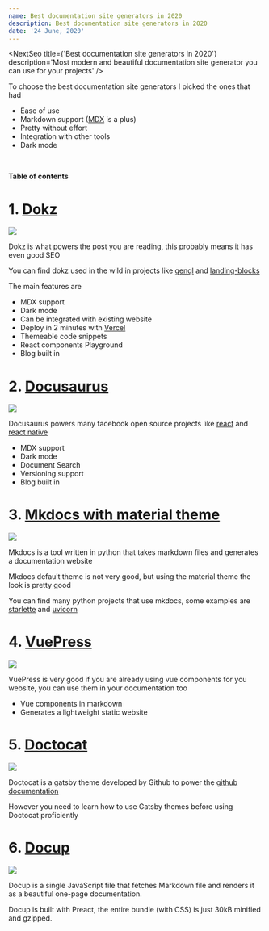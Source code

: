 ```yaml
---
name: Best documentation site generators in 2020
description: Best documentation site generators in 2020
date: '24 June, 2020'
---
```



<NextSeo
    title={'Best documentation site generators in 2020'}
    description='Most modern and beautiful documentation site generator you can use for your projects'
/>

To choose the best documentation site generators I picked the ones that had

-   Ease of use
-   Markdown support ([MDX](https://mdxjs.com) is a plus)
-   Pretty without effort
-   Integration with other tools
-   Dark mode

<br />

**Table of contents**

<TableOfContents />

# 1. [Dokz](https://github.com/remorses/dokz)

![](/blog/best-generators/dokz.jpg)

Dokz is what powers the post you are reading, this probably means it has even good SEO

You can find dokz used in the wild in projects like [genql](https://genql.now.sh/docs) and [landing-blocks](https://landing-blocks.now.sh/docs)

The main features are

-   MDX support
-   Dark mode
-   Can be integrated with existing website
-   Deploy in 2 minutes with [Vercel](https://vercel.com/)
-   Themeable code snippets
-   React components Playground
-   Blog built in

# 2. [Docusaurus](https://docusaurus.io/)

![](/blog/best-generators/docusaurus.jpg)

Docusaurus powers many facebook open source projects like [react](https://it.reactjs.org/) and [react native](https://reactnative.dev/docs/getting-started)

-   MDX support
-   Dark mode
-   Document Search
-   Versioning support
-   Blog built in

# 3. [Mkdocs with material theme](https://github.com/squidfunk/mkdocs-material)

![](/blog/best-generators/mkdocs.jpg)

Mkdocs is a tool written in python that takes markdown files and generates a documentation website

Mkdocs default theme is not very good, but using the material theme the look is pretty good

You can find many python projects that use mkdocs, some examples are [starlette](https://www.starlette.io/) and [uvicorn](https://www.uvicorn.org/)

# 4. [VuePress](https://vuepress.vuejs.org/)

![](/blog/best-generators/vuepress.jpg)

VuePress is very good if you are already using vue components for you website, you can use them in your documentation too

-   Vue components in markdown
-   Generates a lightweight static website

# 5. [Doctocat](https://github.com/primer/doctocat)

![](/blog/best-generators/doctocat.jpg)

Doctocat is a gatsby theme developed by Github to power the [github documentation](https://help.github.com/en)

However you need to learn how to use Gatsby themes before using Doctocat proficiently

# 6. [Docup](https://github.com/egoist/docup)

![](/blog/best-generators/docup.jpg)

Docup is a single JavaScript file that fetches Markdown file and renders it as a beautiful one-page documentation.

Docup is built with Preact, the entire bundle (with CSS) is just 30kB minified and gzipped.
